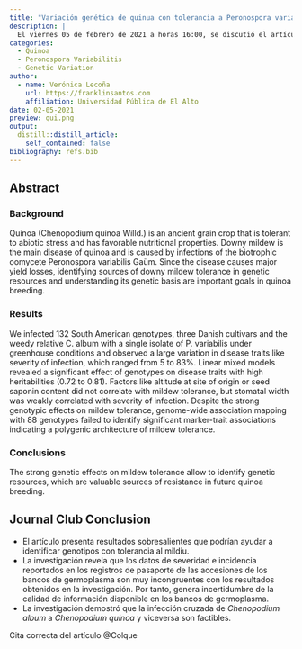 ```yaml
---
title: "Variación genética de quinua con tolerancia a Peronospora variabilis"
description: |
  El viernes 05 de febrero de 2021 a horas 16:00, se discutió el artículo original: Genetic variation for tolerance to the downy mildew pathogen Peronospora variabilis in genetic resources of quinoa (*Chenopodium quinoa*).
categories:
  - Quinoa
  - Peronospora Variabilitis
  - Genetic Variation
author:
  - name: Verónica Lecoña
    url: https://franklinsantos.com
    affiliation: Universidad Pública de El Alto
date: 02-05-2021
preview: qui.png
output:
  distill::distill_article:
    self_contained: false
bibliography: refs.bib
---
```


## Abstract
### Background
Quinoa (Chenopodium quinoa Willd.) is an ancient grain crop that is tolerant to abiotic stress and has favorable nutritional properties. Downy mildew is the main disease of quinoa and is caused by infections of the biotrophic oomycete Peronospora variabilis Gaüm. Since the disease causes major yield losses, identifying sources of downy mildew tolerance in genetic resources and understanding its genetic basis are important goals in quinoa breeding.

### Results
We infected 132 South American genotypes, three Danish cultivars and the weedy relative C. album with a single isolate of P. variabilis under greenhouse conditions and observed a large variation in disease traits like severity of infection, which ranged from 5 to 83%. Linear mixed models revealed a significant effect of genotypes on disease traits with high heritabilities (0.72 to 0.81). Factors like altitude at site of origin or seed saponin content did not correlate with mildew tolerance, but stomatal width was weakly correlated with severity of infection. Despite the strong genotypic effects on mildew tolerance, genome-wide association mapping with 88 genotypes failed to identify significant marker-trait associations indicating a polygenic architecture of mildew tolerance.

### Conclusions
The strong genetic effects on mildew tolerance allow to identify genetic resources, which are valuable sources of resistance in future quinoa breeding.

## Journal Club Conclusion
- El artículo presenta resultados sobresalientes que podrían ayudar a identificar genotipos con tolerancia al mildiu.
- La investigación revela que los datos de severidad e incidencia reportados en los registros de pasaporte de las accesiones de los bancos de germoplasma son muy incongruentes con los resultados obtenidos en la investigación. Por tanto, genera incertidumbre de la calidad de información disponible en los bancos de germoplasma.
- La investigación demostró que la infección cruzada de *Chenopodium album* a *Chenopodium quinoa* y viceversa son factibles.


Cita correcta del artículo @Colque







